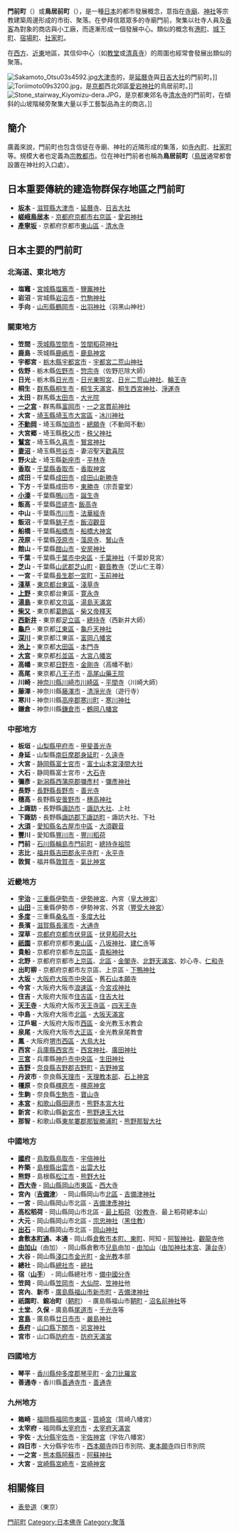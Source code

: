 {{unreferenced|time=2014-09-20T07:53:56+00:00}}
'''門前町'''（{{lang-ja|門前町}}）或'''鳥居前町'''（{{lang-ja|鳥居前町}}），是一種[[日本|日本]]的都市發展概念，意指在[[寺廟|寺廟]]、[[神社|神社]]等宗教建築周邊形成的市街、聚落。在參拜信眾眾多的寺廟門前，聚集以社寺人員及[[香客|香客]]為對象的商店與小工廠，而逐漸形成一個發展中心。類似的概念有[[港町|港町]]、[[城下町|城下町]]、[[宿場|宿場町]]、[[社家町|社家町]]。

在[[歐洲|西方]]、[[中東|近東]]地區，其信仰中心（如[[教堂|教堂]]或[[清真寺|清真寺]]）的周圍也經常會發展出類似的聚落。

[[File:Sakamoto_Otsu03s4592.jpg|thumb]][[大津市|大津市]]的{{link-ja|坂本 (大津市)|坂本 (大津市)|坂本}}，是[[延曆寺|延曆寺]]與[[日吉大社|日吉大社]]的門前町。]]
[[File:Toriimoto09s3200.jpg|thumb]]，是[[京都市|京都]]西北郊區[[愛宕神社|愛宕神社]]的鳥居前町。]]
[[File:Stone_stairway_Kiyomizu-dera.JPG|thumb]]，是京都東郊名寺[[清水寺|清水寺]]的門前町，在傾斜的山坡階梯旁聚集大量以手工藝製品為主的商店。]]

== 簡介 ==
廣義來說，門前町也包含信徒在寺廟、神社的近隣形成的集落，如[[寺內町|寺內町]]、[[社家町|社家町]]等。規模大者也定義為[[宗教都市|宗教都市]]。位在神社門前者也稱為'''鳥居前町'''（[[鳥居|鳥居]]通常都會設置在神社的入口處）。

== 日本重要傳統的建造物群保存地區之門前町 ==
* '''[[坂本_(大津市)|坂本]]''' - [[滋賀縣|滋賀縣]][[大津市|大津市]] - [[延曆寺|延曆寺]]、[[日吉大社|日吉大社]]
* '''[[嵯峨鳥居本|嵯峨鳥居本]]''' - [[京都府|京都府]][[京都市|京都市]][[右京區|右京區]] - [[愛宕神社_(京都市)|愛宕神社]]
* '''[[產寧坂|產寧坂]]''' - 京都府京都市[[東山區_(日本)|東山區]] - [[清水寺|清水寺]]

== 日本主要的門前町 ==
===北海道、東北地方===
* '''塩竈''' - [[宮城縣|宮城縣]][[塩竈市|塩竈市]] - [[鹽竈神社|鹽竈神社]]
* '''岩沼''' - 宮城縣[[岩沼市|岩沼市]] - [[竹駒神社|竹駒神社]]
* '''手向''' - [[山形縣|山形縣]][[鶴岡市|鶴岡市]] - [[出羽神社|出羽神社]]（羽黑山神社）

===關東地方===
* '''笠間''' - [[茨城縣|茨城縣]][[笠間市|笠間市]] - [[笠間稻荷神社|笠間稻荷神社]]
* '''鹿島''' - 茨城縣[[鹿嶋市|鹿嶋市]] - [[鹿島神宮|鹿島神宮]]
* '''宇都宮''' - [[栃木縣|栃木縣]][[宇都宮市|宇都宮市]] - [[宇都宮二荒山神社|宇都宮二荒山神社]]
* '''佐野''' - 栃木縣[[佐野市|佐野市]] - [[惣宗寺|惣宗寺]]（佐野厄除大師）
* '''日光''' - 栃木縣[[日光市|日光市]] - [[日光東照宮|日光東照宮]]、[[日光二荒山神社|日光二荒山神社]]、[[輪王寺|輪王寺]]
* '''桐生''' - [[群馬縣|群馬縣]][[桐生市|桐生市]] - [[桐生天滿宮|桐生天滿宮]]、[[桐生西宮神社|桐生西宮神社]]、[[淨運寺_(桐生市)|淨運寺]]
* '''太田''' - 群馬縣[[太田市|太田市]] - [[大光院|大光院]]
* '''[[一之宮町|一之宮]]''' - 群馬縣[[富岡市|富岡市]] - [[一之宮貫前神社|一之宮貫前神社]]
* '''大宮''' - [[埼玉縣|埼玉縣]][[埼玉市|埼玉市]][[大宮區|大宮區]] - [[冰川神社|冰川神社]]
* '''[[不動岡町|不動岡]]''' - 埼玉縣[[加須市|加須市]] - [[總願寺|總願寺]]（不動岡不動）
* '''大宮郷''' - 埼玉縣[[秩父市|秩父市]] - [[秩父神社|秩父神社]]
* '''[[鷲宮町|鷲宮]]''' - 埼玉縣[[久喜市|久喜市]] - [[鷲宮神社|鷲宮神社]]
* '''[[妻沼町|妻沼]]''' - 埼玉縣[[熊谷市|熊谷市]] - 妻沼聖天[[歡喜院_(熊谷市)|歡喜院]]
* '''野火止''' - 埼玉縣[[新座市|新座市]] - [[平林寺|平林寺]]
* '''[[香取町|香取]]''' - [[千葉縣|千葉縣]][[香取市|香取市]] - [[香取神宮|香取神宮]]
* '''成田''' - 千葉縣[[成田市|成田市]] - [[成田山新勝寺|成田山新勝寺]]
* '''下方''' - 千葉縣成田市 - [[東勝寺_(成田市)|東勝寺]]（宗吾靈堂）
* '''[[天津小湊町|小湊]]''' - 千葉縣[[鴨川市|鴨川市]] - [[誕生寺_(鴨川市)|誕生寺]]
* '''飯高''' - 千葉縣[[匝瑳市|匝瑳市]]- [[飯高寺|飯高寺]]
* '''中山''' - 千葉縣[[市川市|市川市]] - [[法華經寺|法華經寺]]
* '''飯沼''' - 千葉縣[[銚子市|銚子市]] - [[圓福寺_(銚子市)|飯沼觀音]]
* '''船橋''' - 千葉縣[[船橋市|船橋市]] - [[船橋大神宮|船橋大神宮]]
* '''茂原''' - 千葉縣[[茂原市|茂原市]] - [[藻原寺|藻原寺]]、[[鷲山寺|鷲山寺]]
* '''館山''' - 千葉縣[[館山市|館山市]] - [[安房神社|安房神社]]
* '''千葉''' - 千葉縣[[千葉市|千葉市]][[中央區_(千葉市)|中央區]] - [[千葉神社|千葉神社]]（千葉妙見宮）
* '''芝山''' - 千葉縣[[山武郡|山武郡]][[芝山町|芝山町]] - [[觀音教寺|觀音教寺]]（芝山仁王尊）
* '''一宮''' - 千葉縣[[長生郡|長生郡]][[一宮町|一宮町]] - [[玉前神社|玉前神社]]
* '''[[淺草|淺草]]''' - [[東京都|東京都]][[台東區|台東區]] - [[淺草寺|淺草寺]]
* '''[[上野|上野]]''' - 東京都台東區 - [[寛永寺|寛永寺]]
* '''[[湯島|湯島]]''' - 東京都[[文京區|文京區]] - [[湯島天滿宮|湯島天滿宮]]
* '''[[柴又|柴又]]''' - 東京都[[葛飾區|葛飾區]] - [[柴又帝釋天|柴又帝釋天]]
* '''[[西新井|西新井]]''' - 東京都[[足立區|足立區]] - [[總持寺_(足立區)|總持寺]]（西新井大師）
* '''[[龜戶|龜戶]]''' - 東京都[[江東區_(東京都)|江東區]] - [[龜戶天神社|龜戶天神社]]
* '''[[深川_(江東區)|深川]]''' - 東京都江東區 - [[富岡八幡宮|富岡八幡宮]]
* '''[[池上_(大田區)|池上]]''' - 東京都[[大田區|大田區]] - [[本門寺|本門寺]]
* '''[[大宮_(杉並區)|大宮]]''' - 東京都[[杉並區|杉並區]] - [[大宮八幡宮_(杉並區)|大宮八幡宮]]
* '''高幡''' - 東京都[[日野市|日野市]] - [[金剛寺_(日野市)|金剛寺]]（高幡不動）
* '''高尾''' - 東京都[[八王子市|八王子市]] - [[高尾山藥王院|高尾山藥王院]]
* '''川崎''' - [[神奈川縣|神奈川縣]][[川崎市|川崎市]][[川崎區|川崎區]] - [[平間寺|平間寺]]（川崎大師）
* '''藤澤''' - 神奈川縣[[藤澤市|藤澤市]] - [[清淨光寺|清淨光寺]]（遊行寺）
* '''寒川''' - 神奈川縣[[高座郡|高座郡]][[寒川町|寒川町]] - [[寒川神社|寒川神社]]
* '''鎌倉''' - 神奈川縣[[鎌倉市|鎌倉市]] - [[鶴岡八幡宮|鶴岡八幡宮]]

===中部地方===
* '''板垣''' - [[山梨縣|山梨縣]][[甲府市|甲府市]] - [[甲斐善光寺|甲斐善光寺]]
* '''身延''' - 山梨縣[[南巨摩郡|南巨摩郡]][[身延町|身延町]] - [[久遠寺|久遠寺]]
* '''大宮''' - [[静岡縣|静岡縣]][[富士宮市|富士宮市]] - [[富士山本宮淺間大社|富士山本宮淺間大社]]
* '''大石''' - 静岡縣富士宮市 - [[大石寺|大石寺]]
* '''彌彥''' - [[新潟縣|新潟縣]][[西蒲原郡|西蒲原郡]][[彌彥村|彌彥村]] - [[彌彥神社|彌彥神社]]
* '''長野''' - [[長野縣|長野縣]][[長野市|長野市]] - [[善光寺|善光寺]]
* '''穗高''' - 長野縣[[安曇野市|安曇野市]] - [[穗高神社|穗高神社]]
* '''上諏訪''' - 長野縣[[諏訪市|諏訪市]] - [[諏訪大社|諏訪大社]]、上社
* '''下諏訪''' - 長野縣[[諏訪郡|諏訪郡]][[下諏訪町|下諏訪町]] - 諏訪大社、下社
* '''[[大須|大須]]''' - [[愛知縣|愛知縣]][[名古屋市|名古屋市]][[中區_(名古屋市)|中區]] - [[大須觀音|大須觀音]]
* '''豐川''' - 愛知縣[[豐川市|豐川市]] - [[豐川稻荷|豐川稻荷]]
* '''門前''' - [[石川縣|石川縣]][[輪島市|輪島市]][[門前町_(石川縣)|門前町]] - [[總持寺祖院|總持寺祖院]]
* '''志比''' - [[福井縣|福井縣]][[吉田郡|吉田郡]][[永平寺町|永平寺町]] - [[永平寺|永平寺]]
* '''敦賀''' - 福井縣[[敦賀市|敦賀市]] - [[氣比神宮|氣比神宮]]

===近畿地方=== 
* '''[[宇治_(伊勢市)|宇治]]''' - [[三重縣|三重縣]][[伊勢市|伊勢市]] - [[伊勢神宮|伊勢神宮]]、內宮（[[皇大神宮|皇大神宮]]） 
* '''[[山田_(伊勢市)|山田]]''' - 三重縣伊勢市 - 伊勢神宮、外宮（[[豐受大神宮|豐受大神宮]]） 
* '''[[多度町|多度]]''' - 三重縣[[桑名市|桑名市]] - [[多度大社|多度大社]] 
* '''長濱''' - [[滋賀縣|滋賀縣]][[長濱市|長濱市]] - [[真宗大谷派長濱別院大通寺|大通寺]] 
* '''深草''' - [[京都府|京都府]][[京都市|京都市]][[伏見區|伏見區]] - [[伏見稻荷大社|伏見稻荷大社]] 
* '''[[祇園|祇園]]''' - 京都府京都市[[東山區_(日本)|東山區]] - [[八坂神社|八坂神社]]、[[建仁寺|建仁寺]]等
* '''貴船''' - 京都府京都市[[左京區|左京區]] - [[貴船神社|貴船神社]]
* '''北野''' - 京都府京都市[[上京區|上京區]]、[[北區_(京都市)|北區]] - [[金閣寺|金閣寺]]、[[北野天滿宮|北野天滿宮]]、妙心寺、[[仁和寺|仁和寺]]
* '''出町柳''' - 京都府京都市左京區、上京區 - [[下鴨神社|下鴨神社]]
* '''[[大阪府|大坂]]''' - [[大阪府|大阪府]][[大阪市|大阪市]][[中央區_(大阪市)|中央區]] - 舊[[石山本願寺|石山本願寺]] 
* '''今宮''' - 大阪府大阪市[[浪速區|浪速區]] - [[今宮戎神社|今宮戎神社]] 
* '''住吉''' - 大阪府大阪市[[住吉區|住吉區]] - [[住吉大社|住吉大社]] 
* '''[[天王寺|天王寺]]''' - 大阪府大阪市[[天王寺區|天王寺區]] - [[四天王寺|四天王寺]] 
* '''中島''' - 大阪府大阪市[[北區_(大阪市)|北區]] - [[大阪天滿宮|大阪天滿宮]] 
* '''江戶堀''' - 大阪府大阪市[[西區_(大阪市)|西區]] - 金光教玉水教会 
* '''泉尾''' - 大阪府大阪市[[大正區|大正區]] - 金光教泉尾教會 
* '''鳳''' - 大阪府[[堺市|堺市]][[西區_(堺市)|西區]] - [[大鳥大社|大鳥大社]] 
* '''西宮''' - [[兵庫縣|兵庫縣]][[西宮市|西宮市]] - [[西宮神社|西宮神社]]、[[廣田神社|廣田神社]] 
* '''[[三宮|三宮]]''' - 兵庫縣[[神戶市|神戶市]][[中央區_(神戶市)|中央區]] - [[生田神社|生田神社]] 
* '''[[吉野町|吉野]]''' - [[奈良縣|奈良縣]][[吉野郡|吉野郡]][[吉野町|吉野町]] - [[吉野神宮|吉野神宮]] 
* '''丹波市''' - 奈良縣[[天理市|天理市]] - [[天理教|天理教本部]]、[[石上神宮|石上神宮]] 
* '''橿原''' - 奈良縣[[橿原市|橿原市]] - [[橿原神宮|橿原神宮]] 
* '''生駒''' - 奈良縣[[生駒市|生駒市]] - [[寶山寺|寶山寺]] 
* '''[[本宮町_(和歌山縣)|本宮]]''' - [[和歌山縣|和歌山縣]][[田邊市|田邊市]] - [[熊野本宮大社|熊野本宮大社]] 
* '''新宮''' - 和歌山縣[[新宮市|新宮市]] - [[熊野速玉大社|熊野速玉大社]]
* '''那智''' - 和歌山縣[[東牟婁郡|東牟婁郡]][[那智勝浦町|那智勝浦町]] - [[熊野那智大社|熊野那智大社]]

===中國地方===
* '''[[國府町_(鳥取縣)|國府]]''' - [[鳥取縣|鳥取縣]][[鳥取市|鳥取市]] - [[宇倍神社|宇倍神社]]
* '''杵築''' - [[島根縣|島根縣]][[出雲市|出雲市]] - [[出雲大社|出雲大社]]
* '''熊野''' - 島根縣[[松江市|松江市]] - [[熊野大社|熊野大社]]
* '''[[西大寺_(地名)|西大寺]]''' - [[岡山縣|岡山縣]][[岡山市|岡山市]][[東區_(岡山市)|東區]] - [[西大寺_(岡山市)|西大寺]]
* '''宮內'''（'''[[吉備津|吉備津]]'''） - 岡山縣岡山市[[北區_(岡山市)|北區]] - [[吉備津神社|吉備津神社]]
* '''一宮''' - 岡山縣岡山市北區 - [[吉備津彥神社|吉備津彥神社]]
* '''高松稻荷''' - 岡山縣岡山市北區 - [[最上稻荷|最上稻荷]]（[[妙教寺|妙教寺]]、最上稻荷總本山）
* '''大元''' - 岡山縣岡山市北區 - [[宗忠神社|宗忠神社]]（[[黑住教|黑住教]]）
* '''[[出石町_(岡山市)|出石]]''' - 岡山縣岡山市北區 - [[岡山神社|岡山神社]]
* '''倉敷[[倉敷美觀地區|本町通]]、本通''' - 岡山縣[[倉敷市|倉敷市]][[倉敷美觀地區|本町、東町]]、阿知 - [[阿智神社|阿智神社]]、[[觀龍寺|觀龍寺]]他
* '''[[由加山|由加山]]'''（由加） - 岡山縣倉敷市[[兒島|兒島]]由加 - [[由加山|由加山]]（[[由加神社本宮|由加神社本宮]]、[[蓮台寺|蓮台寺]]）
* '''大谷''' - 岡山縣[[淺口市|淺口市]][[金光町|金光町]] - [[金光教|金光教]]本部
* '''總社''' - 岡山縣[[總社市|總社市]] - [[總社|總社]]
* '''宿'''（'''[[山手村|山手]]'''） - 岡山縣總社市 - [[備中國分寺|備中國分寺]]
* '''笠岡''' - 岡山縣[[笠岡市|笠岡市]] - [[大仙院_(笠岡市)|大仙院]]、[[笠神社|笠神社]]他
* '''宮內'''、'''新市''' - [[廣島縣|廣島縣]][[福山市|福山市]][[新市町|新市町]] - [[吉備津神社_(備後國)|吉備津神社]]
* '''祇園町'''、'''鍛冶町'''（[[鞆町|鞆町]]） - 廣島縣福山市[[鞆町|鞆町]] - [[沼名前神社|沼名前神社]]等
* '''土堂'''、'''久保''' - 廣島縣[[尾道市|尾道市]] - [[千光寺_(尾道市)|千光寺]]等
* '''[[宮島町|宮島]]''' - 廣島縣[[廿日市市|廿日市市]] - [[嚴島神社|嚴島神社]]
* '''[[長府|長府]]''' - [[山口縣|山口縣]][[下關市|下關市]] - [[忌宮神社|忌宮神社]]
* '''宮市''' - 山口縣[[防府市|防府市]] - [[防府天滿宮|防府天滿宮]]

===四國地方===
* '''琴平''' - [[香川縣|香川縣]][[仲多度郡|仲多度郡]][[琴平町|琴平町]] - [[金刀比羅宮|金刀比羅宮]]
* '''善通寺''' - 香川縣[[善通寺市|善通寺市]] - [[善通寺|善通寺]]

===九州地方===
* '''箱崎''' - [[福岡縣|福岡縣]][[福岡市|福岡市]][[東區_(福岡市)|東區]] - [[筥崎宮|筥崎宮]]（筥崎八幡宮）
* '''太宰府''' - 福岡縣[[太宰府市|太宰府市]] - [[太宰府天滿宮|太宰府天滿宮]]
* '''宇佐''' - [[大分縣|大分縣]][[宇佐市|宇佐市]] - [[宇佐神宮|宇佐神宮]]（宇佐八幡宮）
* '''四日市''' - 大分縣宇佐市 - [[西本願寺|西本願寺]]四日市別院、[[東本願寺|東本願寺]]四日市別院
* '''一之宮''' - [[熊本縣|熊本縣]][[阿蘇市|阿蘇市]] - [[阿蘇神社|阿蘇神社]]
* '''大宮''' - [[宮崎縣|宮崎縣]][[宮崎市|宮崎市]] - [[宮崎神宮|宮崎神宮]]

== 相關條目==
*[[表參道|表參道]]（東京）

{{DEFAULTSORT:Monzenmachi}}
[[Category:門前町|]]
[[Category:日本佛寺|Category:日本佛寺]]
[[Category:聚落|Category:聚落]]